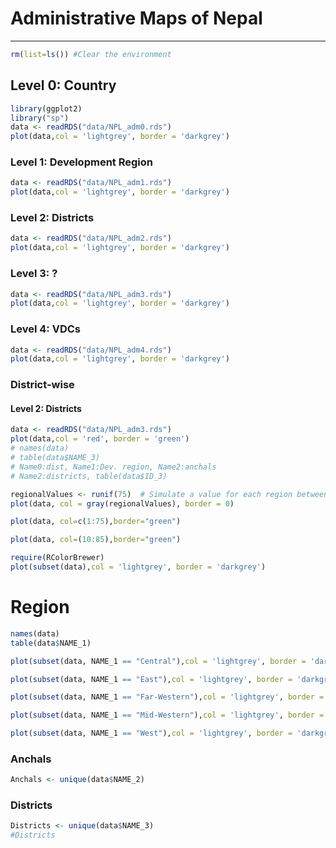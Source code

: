 # Administrative Maps of Nepal 

------

```r
rm(list=ls()) #Clear the environment
```


## Level 0: Country
```r
library(ggplot2)
library("sp")
data <- readRDS("data/NPL_adm0.rds")
plot(data,col = 'lightgrey', border = 'darkgrey')
```

### Level 1: Development Region
```r
data <- readRDS("data/NPL_adm1.rds")
plot(data,col = 'lightgrey', border = 'darkgrey')
```


### Level 2: Districts
```r
data <- readRDS("data/NPL_adm2.rds")
plot(data,col = 'lightgrey', border = 'darkgrey')
```

### Level 3: ?
```r
data <- readRDS("data/NPL_adm3.rds")
plot(data,col = 'lightgrey', border = 'darkgrey')
```


### Level 4: VDCs
```r
data <- readRDS("data/NPL_adm4.rds")
plot(data,col = 'lightgrey', border = 'darkgrey')
```


### District-wise

#### Level 2: Districts
```r
data <- readRDS("data/NPL_adm3.rds")
plot(data,col = 'red', border = 'green')
# names(data)
# table(data$NAME_3)
# Name0:dist, Name1:Dev. region, Name2:anchals
# Name2:districts, table(data$ID_3)

```


```r
regionalValues <- runif(75)  # Simulate a value for each region between 0 and 1
plot(data, col = gray(regionalValues), border = 0)

plot(data, col=c(1:75),border="green")

plot(data, col=(10:85),border="green")

```



```r
require(RColorBrewer)
plot(subset(data),col = 'lightgrey', border = 'darkgrey')
```


# Region
```r
names(data)
table(data$NAME_1)

plot(subset(data, NAME_1 == "Central"),col = 'lightgrey', border = 'darkgrey')

plot(subset(data, NAME_1 == "East"),col = 'lightgrey', border = 'darkgrey')

plot(subset(data, NAME_1 == "Far-Western"),col = 'lightgrey', border = 'darkgrey')

plot(subset(data, NAME_1 == "Mid-Western"),col = 'lightgrey', border = 'darkgrey')

plot(subset(data, NAME_1 == "West"),col = 'lightgrey', border = 'darkgrey')
```

### Anchals
```r
Anchals <- unique(data$NAME_2)
```


### Districts
```r
Districts <- unique(data$NAME_3)
#Districts
```
